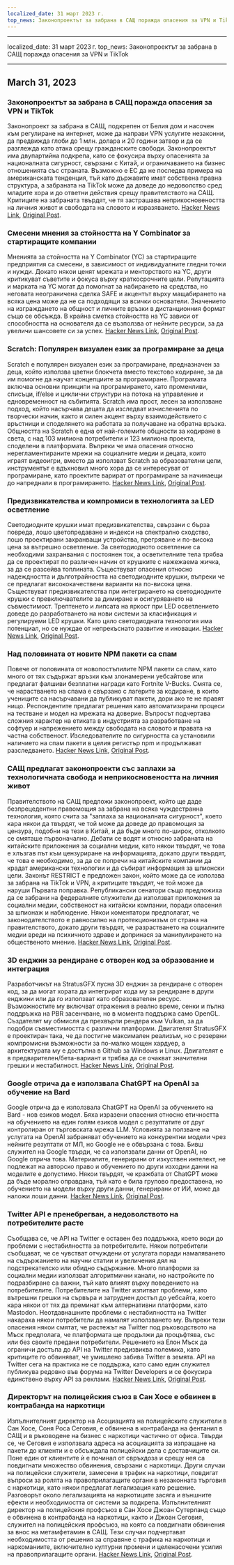 ```yaml
---
localized_date: 31 март 2023 г.
top_news: Законопроектът за забрана в САЩ поражда опасения за VPN и TikTok
---
```


---

localized_date: 31 март 2023 г.
top_news: Законопроектът за забрана в САЩ поражда опасения за VPN и TikTok

---



<CallToAction />

<Steps>

## March 31, 2023

### Законопроектът за забрана в САЩ поражда опасения за VPN и TikTok

Законопроект за забрана в САЩ, подкрепен от Белия дом и насочен към регулиране на интернет, може да направи VPN услугите незаконни, да предвижда глоби до 1 млн. долара и 20 години затвор и да се разглежда като атака срещу гражданските свободи. Законопроектът има двупартийна подкрепа, като се фокусира върху опасенията за националната сигурност, свързани с Китай, и ограничаването на бизнес отношенията със страната. Възможно е ЕС да не последва примера на американската тенденция, тъй като държавите имат собствена правна структура, а забраната на TikTok може да доведе до недоволство сред младите хора и до ответни действия срещу правителството на САЩ. Критиците на забраната твърдят, че тя застрашава неприкосновеността на личния живот и свободата на словото и изразяването.
[Hacker News Link](http://news.ycombinator.com/item?id=35366955), [Original Post](https://www.youtube.com/watch?v=FWQGA_n5Z4M).

### Смесени мнения за стойността на Y Combinator за стартиращите компании

Мненията за стойността на Y Combinator (YC) за стартиращите предприятия са смесени, в зависимост от индивидуалните гледни точки и нужди. Докато някои ценят мрежата и менторството на YC, други критикуват съветите и фокуса върху краткосрочните цели. Репутацията и марката на YC могат да помогнат за набирането на средства, но неговата неограничена сделка SAFE и акцентът върху мащабирането на всяка цена може да не са подходящи за всички основатели. Значението на изграждането на общност и личните връзки в дистанционния формат също се обсъжда. В крайна сметка стойността на YC зависи от способността на основателя да се възползва от нейните ресурси, за да увеличи шансовете си за успех.
[Hacker News Link](http://news.ycombinator.com/item?id=35373019), [Original Post](https://acecreamu.substack.com/p/is-y-combinator-worth-the-money).

### Scratch: Популярен визуален език за програмиране за деца

Scratch е популярен визуален език за програмиране, предназначен за деца, който използва цветни блокчета вместо текстово кодиране, за да им помогне да научат концепциите за програмиране. Програмата включва основни принципи на програмирането, като променливи, списъци, if/else и циклични структури на потока на управление и едновременност на събитията. Scratch има прост, лесен за използване подход, който насърчава децата да изследват изчисленията по творчески начин, както и силен акцент върху взаимодействието с връстници и споделянето на работата за получаване на обратна връзка. Общността на Scratch е една от най-големите общности за кодиране в света, с над 103 милиона потребители и 123 милиона проекта, споделени в платформата. Въпреки че има опасения относно нерегламентираните мрежи на социалните медии и децата, които играят видеоигри, вместо да използват Scratch за образователни цели, инструментът е вдъхновил много хора да се интересуват от програмиране, като проектите варират от програмиране за начинаещи до напреднали в програмирането.
[Hacker News Link](http://news.ycombinator.com/item?id=35373052), [Original Post](https://scratch.mit.edu/about).

### Предизвикателства и компромиси в технологията за LED осветление

Светодиодните крушки имат предизвикателства, свързани с бърза повреда, лошо цветопредаване и индекси на спектрално сходство, лошо проектирани захранващи устройства, прегряване и по-висока цена за вътрешно осветление. За светодиодното осветление са необходими захранвания с постоянен ток, а осветителните тела трябва да се проектират по различен начин от крушките с нажежаема жичка, за да се разсейва топлината. Съществуват опасения относно надеждността и дълготрайността на светодиодните крушки, въпреки че се предлагат висококачествени варианти на по-висока цена. Съществуват предизвикателства при интегрирането на светодиодните крушки с превключвателите за димиране и осигуряването на съвместимост. Трептенето и липсата на яркост при LED осветлението доведе до разработването на нови системи за класификация и регулируеми LED крушки. Като цяло светодиодната технология има потенциал, но се нуждае от непрекъснато развитие и иновации.
[Hacker News Link](http://news.ycombinator.com/item?id=35371750), [Original Post](https://nymag.com/strategist/article/led-light-bulbs-investigation.html).

### Над половината от новите NPM пакети са спам

Повече от половината от новопостъпилите NPM пакети са спам, като много от тях съдържат връзки към злонамерени уебсайтове или предлагат фалшиви безплатни награди като Fortnite V-Bucks. Смята се, че нарастването на спама е свързано с лагерите за кодиране, в които учениците са насърчавани да публикуват пакети, дори ако те не правят нищо. Респондентите предлагат решения като автоматизирани процеси на тестване и модел на мрежата на доверие. Въпросът подчертава сложния характер на етиката в индустрията за разработване на софтуер и напрежението между свободата на словото и правата на частна собственост. Изследователите по сигурността са установили наличието на спам пакети в целия регистър npm и продължават разследването.
[Hacker News Link](http://news.ycombinator.com/item?id=35370728), [Original Post](https://blog.sandworm.dev/one-in-two-new-npm-packages-is-seo-spam-right-now).

### САЩ предлагат законопроекти със заплахи за технологичната свобода и неприкосновеността на личния живот

Правителството на САЩ предложи законопроект, който ще даде безпрецедентни правомощия за забрана на всяка чуждестранна технология, която счита за "заплаха за националната сигурност", което кара някои да твърдят, че той може да доведе до правомощия за цензура, подобни на тези в Китай, и да бъде много по-широк, отколкото се смяташе първоначално. Дебати се водят и относно забраната на китайските приложения за социални медии, като някои твърдят, че това е хлъзгав път към цензуриране на информацията, докато други твърдят, че това е необходимо, за да се попречи на китайските компании да крадат американски технологии и да събират информация за шпионски цели. Законът RESTRICT е предложен закон, който може да се използва за забрана на TikTok и VPN, а критиците твърдят, че той може да наруши Първата поправка. Републикански сенатори също предложиха да се забрани на федералните служители да използват приложения за социални медии, собственост на китайски компании, поради опасения за шпионаж и наблюдение. Някои коментатори предполагат, че законодателството е равносилно на протекционизъм от страна на правителството, докато други твърдят, че разрастването на социалните медии вреди на психичното здраве и допринася за манипулирането на общественото мнение.
[Hacker News Link](http://news.ycombinator.com/item?id=35369075), [Original Post](https://www.vice.com/en/article/4a3ddb/restrict-act-insanely-broad-ban-tiktok-vpns).

### 3D енджин за рендиране с отворен код за образование и интеграция

Разработчикът на StratusGFX пусна 3D енджин за рендиране с отворен код, за да могат хората да интегрират кода му за рендиране в други енджини или да го използват като образователен ресурс. Възможностите му включват отражения в реално време, сенки и пълна поддръжка на PBR засенчване, но в момента поддържа само OpenGL. Създателят му обмисля да прехвърли рендера към Vulkan, за да подобри съвместимостта с различни платформи. Двигателят StratusGFX е проектиран така, че да постигне максимален реализъм, но с резервни компромисни възможности за по-малко мощен хардуер, а архитектурата му е достъпна в Github за Windows и Linux. Двигателят е в предварителен/бета-вариант и трябва да се очакват значителни грешки и нестабилност.
[Hacker News Link](http://news.ycombinator.com/item?id=35370284), [Original Post](https://github.com/KTStephano/StratusGFX).

### Google отрича да е използвала ChatGPT на OpenAI за обучение на Bard

Google отрича да е използвала ChatGPT на OpenAI за обучението на Bard - нов езиков модел. Бяха изразени опасения относно етичността на обучението на един голям езиков модел с резултатите от друг контролиран от търговската мрежа LLM. Условията за ползване на услугата на OpenAI забраняват обучението на конкурентни модели чрез нейните резултати от МЛ, но Google не е обвързана с това. Бивш служител на Google твърди, че са използвали данни от OpenAI, но Google отрича това. Материалите, генерирани от изкуствен интелект, не подлежат на авторско право и обучението по други изходни данни на моделите е допустимо. Някои твърдят, че кражбата от ChatGPT може да бъде морално оправдана, тъй като е била групово предоставена, но обучението на модели върху други данни, генерирани от ИИ, може да наложи лоши данни.
[Hacker News Link](http://news.ycombinator.com/item?id=35370915), [Original Post](https://twitter.com/steventey/status/1641267979399704576).

### Twitter API е пренебрегван, а недоволството на потребителите расте

Съобщава се, че API на Twitter е оставен без поддръжка, което води до проблеми с нестабилността за потребителите. Някои потребители съобщават, че се чувстват отчуждени от услугата поради намаляването на съдържанието на научни статии и увеличения дял на подстрекателско или обидно съдържание. Много платформи за социални медии използват алгоритмични канали, но настройките по подразбиране са важни, тъй като влияят върху поведението на потребителите. Потребителите на Twitter изпитват проблеми, като вътрешни грешки на сървъра и затруднен достъп до уебсайта, което кара някои от тях да преминат към алтернативни платформи, като Mastodon. Неотдавнашните проблеми с нестабилността на Twitter накараха някои потребители да намалят използването му. Въпреки тези опасения някои смятат, че растежът на Twitter под ръководството на Мъск предполага, че платформата ще продължи да процъфтява, със или без своите предани потребители. Решението на Елон Мъск да ограничи достъпа до API на Twitter предизвиква полемика, като критиците го обвиняват, че умишлено забива Twitter в земята. API на Twitter сега на практика не се поддържа, като само един служител публикува редовно във форума на Twitter Developers и се фокусира единствено върху API за реклами.
[Hacker News Link](http://news.ycombinator.com/item?id=35370152), [Original Post](https://snarfed.org/the-twitter-api-is-now-effectively-unmaintained).

### Директорът на полицейския съюз в Сан Хосе е обвинен в контрабанда на наркотици

Изпълнителният директор на Асоциацията на полицейските служители в Сан Хосе, Соня Роса Сеговия, е обвинена в контрабанда на фентанил в САЩ и в ръководене на бизнес с наркотици частично от офиса. Твърди се, че Сеговия е използвала адреса на асоциацията за изпращане на пакети до клиенти и е обсъждала полицейски дела с доставчиците си. Поне един от клиентите ѝ е починал от свръхдоза и срещу нея са повдигнати множество обвинения, свързани с наркотици. Други случаи на полицейски служители, замесени в трафик на наркотици, повдигат въпроси за ролята на правоприлагащите органи в незаконната търговия с наркотици, като някои предлагат легализация като решение. Разговорът около легализацията на наркотиците засяга и външните ефекти и необходимостта от системи за подкрепа. Изпълнителният директор на полицейския профсъюз в Сан Хосе Джоан Сутерланд също е обвинена в контрабанда на наркотици, както и Джоан Сеговия, служител на полицейския профсъюз, на която са повдигнати обвинения за внос на метамфетамин в САЩ. Тези случаи подчертават необходимостта от решения за справяне с трафика на наркотици и наркоманиите, включително културни промени и целенасочени усилия на правоприлагащите органи.
[Hacker News Link](http://news.ycombinator.com/item?id=35376488), [Original Post](https://www.washingtonexaminer.com/news/crime/san-jose-police-union-director-smuggle-fentanyl-charge).

</Steps>
